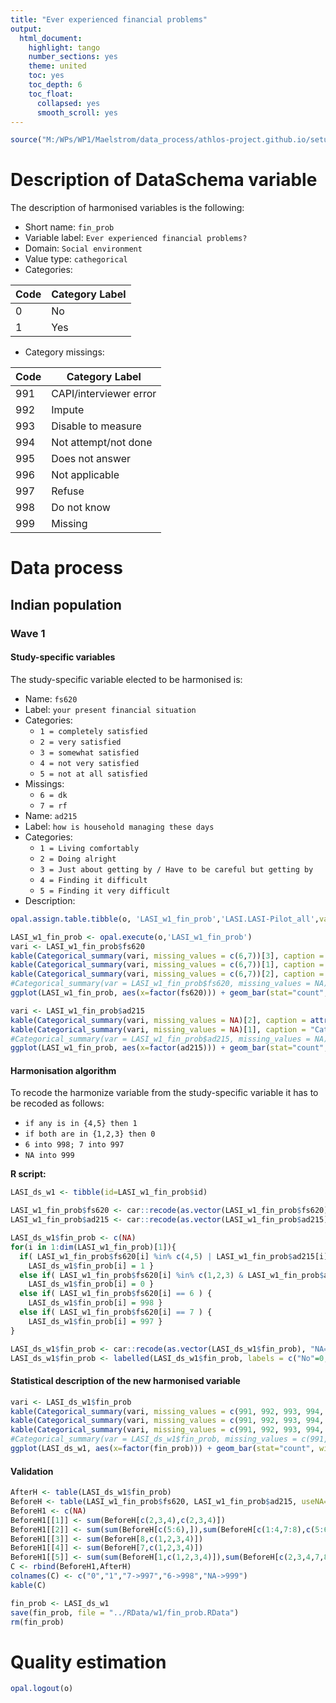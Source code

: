 ```yaml
---
title: "Ever experienced financial problems"
output:
  html_document:
    highlight: tango
    number_sections: yes
    theme: united
    toc: yes
    toc_depth: 6
    toc_float:
      collapsed: yes
      smooth_scroll: yes
---
```


<!-- ########################################################## --> 

<!-- # Installation, loading packages -->
<!-- **R script:** -->

```r
source("M:/WPs/WP1/Maelstrom/data_process/athlos-project.github.io/setup_ania.r")
```

<!-- ########################################################## --> 



# Description of DataSchema variable

The description of harmonised variables is the following:

* Short name: `fin_prob`
* Variable label: `Ever experienced financial problems?`
* Domain: `Social environment`
* Value type: `cathegorical`
* Categories:

**Code** | **Category Label**
-------- | ------------------
0        | No
1        | Yes


* Category missings: 

**Code** | **Category Label**
----| ------------------
991 | CAPI/interviewer error
992 | Impute
993 | Disable to measure
994 | Not attempt/not done
995 | Does not answer
996 | Not applicable
997 | Refuse
998 | Do not know
999 | Missing


<!-- ########################################################## --> 

# Data process

## Indian population

### Wave 1

#### Study-specific variables

The study-specific variable elected to be harmonised is:

* Name: `fs620`
* Label: `your present financial situation`
* Categories: 
    + `1 = completely satisfied`
    + `2 = very satisfied`
    + `3 = somewhat satisfied`
    + `4 = not very satisfied`
    + `5 = not at all satisfied`
* Missings:
    + `6 = dk`
    + `7 = rf`
    
* Name: `ad215`
* Label: `how is household managing these days`
* Categories: 
    + `1 = Living comfortably`
    + `2 = Doing alright`
    + `3 = Just about getting by / Have to be careful but getting by`
    + `4 = Finding it difficult`
    + `5 = Finding it very difficult`
    
* Description: 
```r
opal.assign.table.tibble(o, 'LASI_w1_fin_prob','LASI.LASI-Pilot_all',variables=list('fs620','ad215'), missings = TRUE)
```

```r
LASI_w1_fin_prob <- opal.execute(o,'LASI_w1_fin_prob')
vari <- LASI_w1_fin_prob$fs620
kable(Categorical_summary(vari, missing_values = c(6,7))[3], caption = attributes(vari)$`spss::shortName`) 
kable(Categorical_summary(vari, missing_values = c(6,7))[1], caption = "Category")
kable(Categorical_summary(vari, missing_values = c(6,7))[2], caption = "Type of missing")
#Categorical_summary(var = LASI_w1_fin_prob$fs620, missing_values = NA)
ggplot(LASI_w1_fin_prob, aes(x=factor(fs620))) + geom_bar(stat="count", width=0.4, fill="steelblue") + xlab("present financial situation") + ylab("Frequency")

vari <- LASI_w1_fin_prob$ad215
kable(Categorical_summary(vari, missing_values = NA)[2], caption = attributes(vari)$`spss::shortName`)
kable(Categorical_summary(vari, missing_values = NA)[1], caption = "Category")
#Categorical_summary(var = LASI_w1_fin_prob$ad215, missing_values = NA)
ggplot(LASI_w1_fin_prob, aes(x=factor(ad215))) + geom_bar(stat="count", width=0.4, fill="steelblue") + xlab("how is household managing these days?") + ylab("Frequency")
```

#### Harmonisation algorithm
To recode the harmonize variable from the study-specific variable it has to be recoded as follows:  

* `if any is in {4,5} then 1`
* `if both are in {1,2,3} then 0`
* `6 into 998; 7 into 997`
* `NA into 999`

**R script:**

```r
LASI_ds_w1 <- tibble(id=LASI_w1_fin_prob$id)

LASI_w1_fin_prob$fs620 <- car::recode(as.vector(LASI_w1_fin_prob$fs620), "NA='-999'")
LASI_w1_fin_prob$ad215 <- car::recode(as.vector(LASI_w1_fin_prob$ad215), "NA='-999'")

LASI_ds_w1$fin_prob <- c(NA)
for(i in 1:dim(LASI_w1_fin_prob)[1]){
  if( LASI_w1_fin_prob$fs620[i] %in% c(4,5) | LASI_w1_fin_prob$ad215[i] %in% c(4,5) ) {
    LASI_ds_w1$fin_prob[i] = 1 }
  else if( LASI_w1_fin_prob$fs620[i] %in% c(1,2,3) & LASI_w1_fin_prob$ad215[i] %in% c(1,2,3) ) {
    LASI_ds_w1$fin_prob[i] = 0 }
  else if( LASI_w1_fin_prob$fs620[i] == 6 ) {
    LASI_ds_w1$fin_prob[i] = 998 }
  else if( LASI_w1_fin_prob$fs620[i] == 7 ) {
    LASI_ds_w1$fin_prob[i] = 997 }
}

LASI_ds_w1$fin_prob <- car::recode(as.vector(LASI_ds_w1$fin_prob), "NA=999")
LASI_ds_w1$fin_prob <- labelled(LASI_ds_w1$fin_prob, labels = c("No"=0, "Yes"=1, "Missing"=999, "Do not know"=998, "Refuse"=997, "Not applicable"=996, "Don't answer"=995,  "Not attempt/not done/not yet recorded"=994, "Disable to measure"=993, "Impute"=992, "CAPI/interviewer error"=991))
```

#### Statistical description of the new harmonised variable
```r
vari <- LASI_ds_w1$fin_prob
kable(Categorical_summary(vari, missing_values = c(991, 992, 993, 994, 995, 996, 997, 998, 999))[3]) 
kable(Categorical_summary(vari, missing_values = c(991, 992, 993, 994, 995, 996, 997, 998, 999))[1], caption = "Category")
kable(Categorical_summary(vari, missing_values = c(991, 992, 993, 994, 995, 996, 997, 998, 999))[2], caption = "Type of missing")
#Categorical_summary(var = LASI_ds_w1$fin_prob, missing_values = c(991, 992, 993, 994, 995, 996, 997, 998, 999))
ggplot(LASI_ds_w1, aes(x=factor(fin_prob))) + geom_bar(stat="count", width=0.4, fill="steelblue") + xlab("Ever experienced financial problems?") + ylab("Frequency")
```

#### Validation
```r
AfterH <- table(LASI_ds_w1$fin_prob)
BeforeH <- table(LASI_w1_fin_prob$fs620, LASI_w1_fin_prob$ad215, useNA='ifany')
BeforeH1 <- c(NA)
BeforeH1[[1]] <- sum(BeforeH[c(2,3,4),c(2,3,4)])
BeforeH1[[2]] <- sum(sum(BeforeH[c(5:6),]),sum(BeforeH[c(1:4,7:8),c(5:6)]))
BeforeH1[[3]] <- sum(BeforeH[8,c(1,2,3,4)])
BeforeH1[[4]] <- sum(BeforeH[7,c(1,2,3,4)])
BeforeH1[[5]] <- sum(sum(BeforeH[1,c(1,2,3,4)]),sum(BeforeH[c(2,3,4,7,8),1]))
C <- rbind(BeforeH1,AfterH)
colnames(C) <- c("0","1","7->997","6->998","NA->999")
kable(C)
```


```r
fin_prob <- LASI_ds_w1
save(fin_prob, file = "../RData/w1/fin_prob.RData")
rm(fin_prob)


```

# Quality estimation
```r
opal.logout(o)
```



